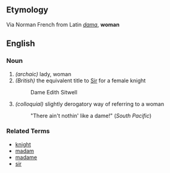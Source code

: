 ==Etymology==
Via Norman French from Latin ''[[dama]]'', '''woman'''

==English==
===Noun===
# ''(archaic)'' lady, woman
# ''(British)'' the equivalent title to [[Sir]] for a female knight
#:  Dame Edith Sitwell
# ''(colloquial)'' slightly derogatory way of referring to a woman
#: "There ain't nothin' like a dame!" (''South Pacific'')

===Related Terms===
*[[knight]]
*[[madam]]
*[[madame]]
*[[sir]]